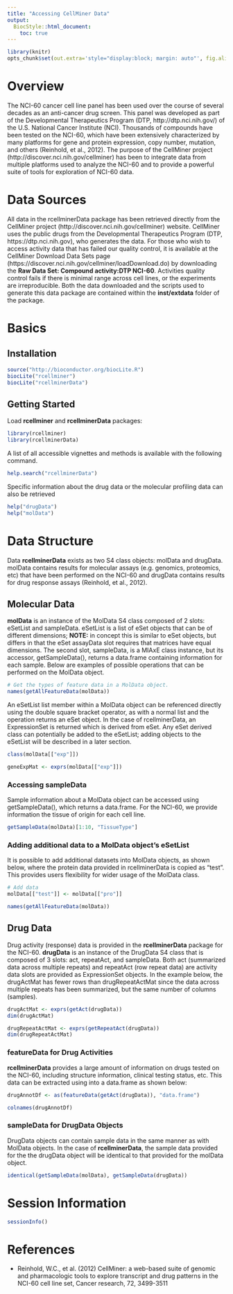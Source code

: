 ```yaml
---
title: "Accessing CellMiner Data"
output:
  BiocStyle::html_document:
    toc: true
---
```


<!--
%\VignetteEngine{knitr::rmarkdown}
%\VignetteIndexEntry{Accessing CellMiner Data}
%\VignetteKeywords{rcellminerData}
%\VignetteDepends{rcellminerData}
%\VignettePackage{rcellminerData}
-->


```r
library(knitr)
opts_chunk$set(out.extra='style="display:block; margin: auto"', fig.align="center", tidy=TRUE, eval=FALSE)
```

# Overview
The NCI-60 cancer cell line panel has been used over the course of several decades as an anti-cancer drug screen. This panel was developed as part of the Developmental Therapeutics Program (DTP, http://dtp.nci.nih.gov/) of the U.S. National Cancer Institute (NCI). Thousands of compounds have been tested on the NCI-60, which have been extensively characterized by many platforms for gene and protein expression, copy number, mutation, and others (Reinhold, et al., 2012). The purpose of the CellMiner project (http://discover.nci.nih.gov/cellminer) has been to integrate data from multiple platforms used to analyze the NCI-60 and to provide a powerful suite of tools for exploration of NCI-60 data. 

# Data Sources 

All data in the rcellminerData package has been retrieved directly from the CellMiner project (http://discover.nci.nih.gov/cellminer) website. CellMiner uses the public drugs from the Developmental Therapeutics Program (DTP, https://dtp.nci.nih.gov), who generates the data. For those who wish to access activity data that has failed our quality control, it is available at the  CellMiner Download Data Sets page (https://discover.nci.nih.gov/cellminer/loadDownload.do) by  downloading the **Raw Data Set: Compound activity:DTP NCI-60**. Activities quality control fails if there is minimal range across cell lines, or the experiments are irreproducible. Both the data downloaded and the scripts used to generate this data package are contained within the **inst/extdata** folder of the package. 

# Basics 

## Installation 

```r
source("http://bioconductor.org/biocLite.R")
biocLite("rcellminer")
biocLite("rcellminerData")
```

## Getting Started 

Load **rcellminer** and **rcellminerData** packages: 

```r
library(rcellminer)
library(rcellminerData)
```

A list of all accessible vignettes and methods is available with the following command. 

```r
help.search("rcellminerData")
```

Specific information about the drug data or the molecular profiling data can also be retrieved   

```r
help("drugData")
help("molData")
```

# Data Structure

Data **rcellminerData** exists as two S4 class objects: molData and drugData. molData contains results for molecular assays (e.g. genomics, proteomics, etc) that have been performed on the NCI-60 and drugData contains results for drug response assays (Reinhold, et al., 2012).

## Molecular Data

**molData** is an instance of the MolData S4 class composed of 2 slots: eSetList and sampleData. eSetList is a list of eSet objects that can be of different dimensions; **NOTE:** in concept this is similar to eSet objects, but differs in that the eSet assayData slot requires that matrices have equal dimensions. The second slot, sampleData, is a MIAxE class instance, but its accessor, getSampleData(), returns a data.frame containing information for each sample. Below are examples of possible operations that can be performed on the MolData object.

```r
# Get the types of feature data in a MolData object.
names(getAllFeatureData(molData))
```

An eSetList list member within a MolData object can be referenced directly using the double square bracket operator, as with a normal list and the operation returns an eSet object. In the case of rcellminerData, an ExpressionSet is returned which is derived from eSet. Any eSet derived class can potentially be added to the eSetList; adding objects to the eSetList will be described in a later section.

```r
class(molData[["exp"]])

geneExpMat <- exprs(molData[["exp"]])
```

### Accessing sampleData 

Sample information about a MolData object can be accessed using getSampleData(), which returns a data.frame. For the NCI-60, we provide information the tissue of origin for each cell line. 

```r
getSampleData(molData)[1:10, "TissueType"]
```

### Adding additional data to a MolData object's eSetList

It is possible to add additional datasets into MolData objects, as shown below, where the protein data provided in rcellminerData is copied as "test". This provides users flexibility for wider usage of the MolData class. 

```r
# Add data
molData[["test"]] <- molData[["pro"]]

names(getAllFeatureData(molData))
```

## Drug Data 

Drug activity (response) data is provided in the **rcellminerData** package for the NCI-60. **drugData** is an instance of the DrugData S4 class that is composed of 3 slots: act, repeatAct, and sampleData. Both act (summarized data across multiple repeats) and repeatAct (row repeat data) are activity data slots are provided as ExpressionSet objects. In the example below, the drugActMat has fewer rows than drugRepeatActMat since the data across multiple repeats has been summarized, but the same number of columns (samples).

```r
drugActMat <- exprs(getAct(drugData))
dim(drugActMat)

drugRepeatActMat <- exprs(getRepeatAct(drugData))
dim(drugRepeatActMat)
```

### featureData for Drug Activities

**rcellminerData** provides a large amount of information on drugs tested on the NCI-60, including structure information, clinical testing status, etc. This data can be extracted using into a data.frame as shown below:

```r
drugAnnotDf <- as(featureData(getAct(drugData)), "data.frame")

colnames(drugAnnotDf)
```

### sampleData for DrugData Objects

DrugData objects can contain sample data in the same manner as with MolData objects. In the case of **rcellminerData**, the sample data provided for the the drugData object will be identical to that provided for the molData object. 

```r
identical(getSampleData(molData), getSampleData(drugData))
```

# Session Information

```r
sessionInfo()
```

# References

* Reinhold, W.C., et al. (2012) CellMiner: a web-based suite of genomic and pharmacologic tools to explore transcript and drug patterns in the NCI-60 cell line set, Cancer research, 72, 3499-3511
